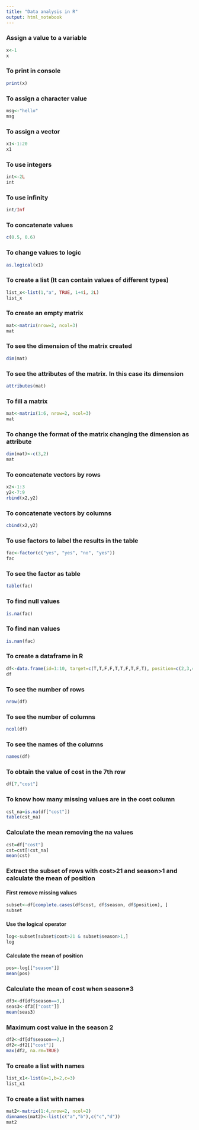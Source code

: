 ```yaml
---
title: "Data analysis in R"
output: html_notebook
---
```

### Assign a value to a variable
```r
x<-1
x
```
### To print in console

```r
print(x)
```
### To assign a character value
```r
msg<-"hello"
msg
```
### To assign a vector
```r
x1<-1:20
x1
```
### To use integers
```r
int<-2L
int
```
### To use infinity
```r
int/Inf
```
### To concatenate values
```r
c(0.5, 0.6)
```
### To change values to logic
```r
as.logical(x1)
```
### To create a list (It can contain values of different types)
```r
list_x<-list(1,"a", TRUE, 1+4i, 2L)
list_x
```
### To create an empty matrix
```r
mat<-matrix(nrow=2, ncol=3)
mat
```
### To see the dimension of the matrix created
```r
dim(mat)
```
### To see the attributes of the matrix. In this case its dimension
```r
attributes(mat)
```
### To fill a matrix
```r
mat<-matrix(1:6, nrow=2, ncol=3)
mat
```
### To change the format of the matrix changing the dimension as attribute
```r
dim(mat)<-c(3,2)
mat
```
### To concatenate vectors by rows 
```r
x2<-1:3
y2<-7:9
rbind(x2,y2)
```
### To concatenate vectors by columns
```r
cbind(x2,y2)
```
### To use factors to label the results in the table
```r
fac<-factor(c("yes", "yes", "no", "yes"))
fac
```
### To see the factor as table
```r
table(fac)
```
### To find null values
```r
is.na(fac)
```
### To find nan values
```r
is.nan(fac)
```
### To create a dataframe in R
```r
df<-data.frame(id=1:10, target=c(T,T,F,F,T,T,F,T,F,T), position=c(2,3,4,1,5,7,6,1,9,10), cost=c(21,32,NA,NA,4,23,24,76,12,9), season=c(1,1,1,2,2,2,3,3,3,4))
df
```
### To see the number of rows
```r
nrow(df)
```
### To see the number of columns
```r
ncol(df)
```
### To see the names of the columns
```r
names(df)
```
### To obtain the value of cost in the 7th row
```r
df[7,"cost"]
```
### To know how many missing values are in the cost column
```r
cst_na=is.na(df["cost"])
table(cst_na)
```
### Calculate the mean removing the na values
```r
cst=df["cost"]
cst=cst[!cst_na]
mean(cst)
```
### Extract the subset of rows with cost>21 and season>1 and calculate the mean of position

#### First remove missing values
```r
subset<-df[complete.cases(df$cost, df$season, df$position), ]
subset
```
#### Use the logical operator
```r
log<-subset[subset$cost>21 & subset$season>1,]
log
```
#### Calculate the mean of position
```r
pos<-log[["season"]]
mean(pos)
```
### Calculate the mean of cost when season=3
```r
df3<-df[df$season==3,]
seas3<-df3[["cost"]]
mean(seas3)
```
### Maximum cost value in the season 2
```r
df2<-df[df$season==2,]
df2<-df2[["cost"]]
max(df2, na.rm=TRUE)
```
### To create a list with names
```r
list_x1<-list(a=1,b=2,c=3)
list_x1
```
### To create a list with names
```r
mat2<-matrix(1:4,nrow=2, ncol=2)
dimnames(mat2)<-list(c("a","b"),c("c","d"))
mat2
```
